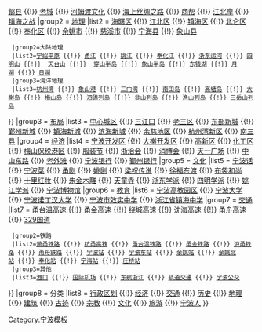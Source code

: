 {{Navbox
|name = 宁波市
|title = [[宁波市]]
|titlestyle =
|image = [[File:Administrative Division Ningbo.svg|120px|宁波市行政区划图]]<br />{{Portal:宁波/Box}}
|style = text-align:left;
|state = {{{state<includeonly>|collapsed</includeonly>}}}
|above = 
|below = {{{below|}}}
|group1 = [[宁波历史|历史]]
|list1 = [[句章]] {{!}} [[鄮县]] {{!}} [[宁波老城|老城]] {{!}} [[河姆渡文化]] {{!}} [[海上丝绸之路]]  {{!}} [[宁波商帮|商帮]] {{!}} [[江北岸]] {{!}} [[镇海之战]]
|group2 = [[宁波地理|地理]]
|list2 = {{Navbox subgroup
  |group1=行政区划
  |list1=[[鄞州区]] {{!}} [[海曙区]] {{!}} [[江北区 (宁波市)|江北区]] {{!}} [[镇海区 (宁波市)|镇海区]] {{!}} [[北仑区]] {{!}} [[奉化区]] {{!}} [[余姚市]] {{!}} [[慈溪市]] {{!}} [[宁海县 (浙江省)|宁海县]] {{!}} [[象山县]]
  |group2=大陆地理
  |list2=[[宁绍平原]] {{!}} [[甬江]] {{!}} [[姚江]] {{!}} [[奉化江]] {{!}} [[浙东运河]] {{!}} [[四明山]] {{!}}  [[天台山 (浙江)|天台山]] {{!}}  [[穿山半岛]] {{!}} [[象山半岛]] {{!}} [[东钱湖]] {{!}} [[月湖]] {{!}} [[日湖]]
  |group3=海洋地理
  |list3=[[杭州湾]] {{!}} [[象山港]] {{!}} [[三门湾]] {{!}} [[南田岛]] {{!}} [[高塘岛]] {{!}} [[大榭岛]] {{!}} [[梅山岛]] {{!}} [[泗礁列岛]] {{!}} [[韭山列岛]] {{!}} [[渔山列岛]] {{!}} [[三岳山列岛]]
}}
|group3 = [[宁波城市布局|布局]]
|list3  = [[宁波中心城区|中心城区]] {{!}} [[三江口 (宁波)|三江口]] {{!}} [[老三区]] {{!}} [[宁波东部新城|东部新城]] {{!}} [[鄞州新城]] {{!}} [[镇海新城]] {{!}} [[北仑滨海新城|滨海新城]] {{!}} [[余慈地区]] {{!}} [[杭州湾新区]] {{!}} [[南三县 (宁波)|南三县]]
|group4 = [[宁波经济|经济]]
|list4 =  [[宁波经济技术开发区|宁波开发区]] {{!}} [[宁波大榭开发区|大榭开发区]] {{!}} [[宁波高新技术产业开发区|高新区]] {{!}} [[宁波石化经济技术开发区|化工区]] {{!}}  [[梅山保税港区]] {{!}} [[宁波国际服装节|服装节]] {{!}} [[中国浙江投资贸易洽谈会|浙洽会]] {{!}} [[中国国际日用消费品博览会|消博会]]  {{!}} [[天一广场]] {{!}} [[中山路（宁波）|中山东路]] {{!}} [[宁波老外滩|老外滩]] {{!}} [[宁波银行]] {{!}} [[鄞州银行]]
|group5 = [[宁波文化|文化]]
|list5 = [[宁波话]] {{!}} [[宁波菜]] {{!}} [[甬剧]] {{!}} [[姚剧]] {{!}} [[梁祝传说]] {{!}} [[徐福|徐福东渡]] {{!}} [[布袋和尚]] {{!}} [[十里红妆]] {{!}} [[朱金木雕]] {{!}} [[天童寺]] {{!}} [[浙东学派]] {{!}} [[四明学派]]  {{!}} [[姚江学派]] {{!}} [[宁波博物馆]]
|group6 = [[宁波教育|教育]]
|list6 = [[宁波高教园区]] {{!}} [[宁波大学]] {{!}} [[宁波诺丁汉大学]] {{!}} [[宁波市效实中学]] {{!}} [[浙江省镇海中学]]
|group7 = [[宁波交通|交通]]
|list7 = {{Navbox subgroup
  |group1=公路
  |list1=[[杭甬高速]] {{!}} [[甬台温高速]] {{!}} [[甬金高速]] {{!}} [[宁波绕城高速公路|绕城高速]] {{!}} [[沈海高速]] {{!}} [[甬舟高速]] {{!}} [[329国道]]
  |group2=铁路
  |list2=[[萧甬铁路]] {{!}} [[杭甬高铁]] {{!}} [[甬台温铁路]] {{!}} [[甬金铁路]] {{!}} [[沪甬铁路]] {{!}} [[甬舟铁路]] {{!}} [[宁波站]] {{!}} [[宁波东站]] {{!}} [[余姚站]] {{!}} [[余姚北站]] {{!}} [[奉化站]] {{!}} [[宁海站]] {{!}} [[庄桥站 (宁波市)|庄桥站]]
  |group3=其他
  |list3=[[宁波舟山港|港口]] {{!}} [[宁波栎社国际机场|国际机场]] {{!}} [[东航浙江公司|东航浙江]] {{!}} [[宁波轨道交通|轨道交通]] {{!}} [[宁波公交总公司|宁波公交]]
}}
|group8 = 分类
|list8 = [[:Category:宁波市行政区划|行政区划]] {{!}} [[:Category:宁波经济|经济]] {{!}} [[:Category:宁波交通|交通]] {{!}} [[:Category:宁波历史|历史]] {{!}} [[:Category:宁波地理|地理]] {{!}} [[:Category:宁波建筑|建筑]] {{!}} [[:Category:宁波古迹|古迹]] {{!}}  [[:Category:宁波宗教|宗教]] {{!}} [[:Category:宁波文化|文化]] {{!}} [[:Category:宁波旅游|旅游]] {{!}} [[:Category:宁波人|宁波人]]
}}<noinclude>[[Category:宁波模板]]</noinclude>